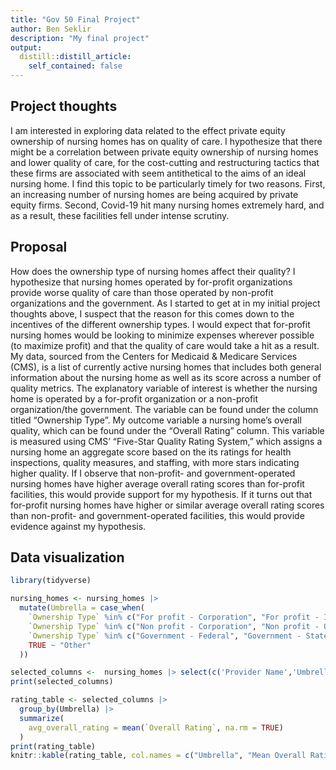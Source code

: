 ```yaml
---
title: "Gov 50 Final Project"
author: Ben Seklir
description: "My final project"
output:
  distill::distill_article:
    self_contained: false
---
```




## Project thoughts

I am interested in exploring data related to the effect private equity ownership of nursing homes has on quality of care. I hypothesize that there might be a correlation between private equity ownership of nursing homes and lower quality of care, for the cost-cutting and restructuring tactics that these firms are associated with seem antithetical to the aims of an ideal nursing home. I find this topic to be particularly timely for two reasons. First, an increasing number of nursing homes are being acquired by private equity firms. Second, Covid-19 hit many nursing homes extremely hard, and as a result, these facilities fell under intense scrutiny.



## Proposal

How does the ownership type of nursing homes affect their quality? I hypothesize that nursing homes operated by for-profit organizations provide worse quality of care than those operated by non-profit organizations and the government. As I started to get at in my initial project thoughts above, I suspect that the reason for this comes down to the incentives of the different ownership types. I would expect that for-profit nursing homes would be looking to minimize expenses wherever possible (to maximize profit) and that the quality of care would take a hit as a result. My data, sourced from the Centers for Medicaid & Medicare Services (CMS), is a list of currently active nursing homes that includes both general information about the nursing home as well as its score across a number of quality metrics. The explanatory variable of interest is whether the nursing home is operated by a for-profit organization or a non-profit organization/the government. The variable can be found under the column titled "Ownership Type". My outcome variable a nursing home's overall quality, which can be found under the "Overall Rating" column. This variable is measured using CMS' "Five-Star Quality Rating System," which assigns a nursing home an aggregate score based on the its ratings for health inspections, quality measures, and staffing, with more stars indicating higher quality. If I observe that non-profit- and government-operated nursing homes have higher average overall rating scores than for-profit facilities, this would provide support for my hypothesis. If it turns out that for-profit nursing homes have higher or similar average overall rating scores than non-profit- and government-operated facilities, this would provide evidence against my hypothesis.



## Data visualization

```r
library(tidyverse)
```
```r
nursing_homes <- nursing_homes |>
  mutate(Umbrella = case_when(
    `Ownership Type` %in% c("For profit - Corporation", "For profit - Individual", "For profit - Limited Liability company", "For profit - Partnership") ~ "For-profit",
    `Ownership Type` %in% c("Non profit - Corporation", "Non profit - Other", "Non profit - Church related") ~ "Non-profit",
    `Ownership Type` %in% c("Government - Federal", "Government - State", "Government - County", "Government - City/county", "Government - City", "Government - Hospital district") ~ "Government",
    TRUE ~ "Other"
  ))

selected_columns <-  nursing_homes |> select(c('Provider Name','Umbrella','Overall Rating'))
print(selected_columns)
```


```r
rating_table <- selected_columns |>
  group_by(Umbrella) |>
  summarize(
    avg_overall_rating = mean(`Overall Rating`, na.rm = TRUE)
  )
print(rating_table)
knitr::kable(rating_table, col.names = c("Umbrella", "Mean Overall Rating"))
```


